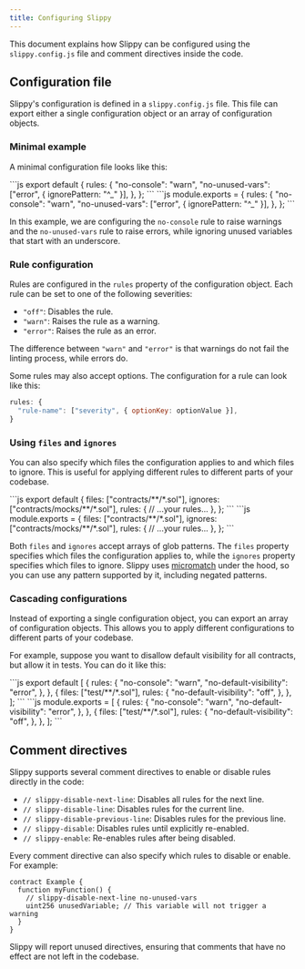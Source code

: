 ```yaml
---
title: Configuring Slippy
---
```



This document explains how Slippy can be configured using the `slippy.config.js` file and comment directives inside the code.

## Configuration file

Slippy's configuration is defined in a `slippy.config.js` file. This file can export either a single configuration object or an array of configuration objects.

### Minimal example

A minimal configuration file looks like this:

<Tabs syncKey="module-type">
  <TabItem label="ESM">
```js
export default {
  rules: {
    "no-console": "warn",
    "no-unused-vars": ["error", { ignorePattern: "^_" }],
  },
};
```
  </TabItem>
  <TabItem label="CommonJS">
```js
module.exports = {
  rules: {
    "no-console": "warn",
    "no-unused-vars": ["error", { ignorePattern: "^_" }],
  },
};
```
  </TabItem>
</Tabs>

In this example, we are configuring the `no-console` rule to raise warnings and the `no-unused-vars` rule to raise errors, while ignoring unused variables that start with an underscore.

### Rule configuration

Rules are configured in the `rules` property of the configuration object. Each rule can be set to one of the following severities:

- `"off"`: Disables the rule.
- `"warn"`: Raises the rule as a warning.
- `"error"`: Raises the rule as an error.

The difference between `"warn"` and `"error"` is that warnings do not fail the linting process, while errors do.

Some rules may also accept options. The configuration for a rule can look like this:

```js
rules: {
  "rule-name": ["severity", { optionKey: optionValue }],
}
```

### Using `files` and `ignores`

You can also specify which files the configuration applies to and which files to ignore. This is useful for applying different rules to different parts of your codebase.

<Tabs syncKey="module-type">
  <TabItem label="ESM">
```js
export default {
  files: ["contracts/**/*.sol"],
  ignores: ["contracts/mocks/**/*.sol"],
  rules: {
    // ...your rules...
  },
};
```
  </TabItem>
  <TabItem label="CommonJS">
```js
module.exports = {
  files: ["contracts/**/*.sol"],
  ignores: ["contracts/mocks/**/*.sol"],
  rules: {
    // ...your rules...
  },
};
```
  </TabItem>
</Tabs>

Both `files` and `ignores` accept arrays of glob patterns. The `files` property specifies which files the configuration applies to, while the `ignores` property specifies which files to ignore. Slippy uses [micromatch](https://github.com/micromatch/micromatch) under the hood, so you can use any pattern supported by it, including negated patterns.

### Cascading configurations

Instead of exporting a single configuration object, you can export an array of configuration objects. This allows you to apply different configurations to different parts of your codebase.

For example, suppose you want to disallow default visibility for all contracts, but allow it in tests. You can do it like this:

<Tabs syncKey="module-type">
  <TabItem label="ESM">
```js
export default [
  {
    rules: {
      "no-console": "warn",
      "no-default-visibility": "error",
    },
  },
  {
    files: ["test/**/*.sol"],
    rules: {
      "no-default-visibility": "off",
    },
  },
];
```
  </TabItem>
  <TabItem label="CommonJS">
```js
module.exports = [
  {
    rules: {
      "no-console": "warn",
      "no-default-visibility": "error",
    },
  },
  {
    files: ["test/**/*.sol"],
    rules: {
      "no-default-visibility": "off",
    },
  },
];
```
  </TabItem>
</Tabs>

## Comment directives

Slippy supports several comment directives to enable or disable rules directly in the code:

- `// slippy-disable-next-line`: Disables all rules for the next line.
- `// slippy-disable-line`: Disables rules for the current line.
- `// slippy-disable-previous-line`: Disables rules for the previous line.
- `// slippy-disable`: Disables rules until explicitly re-enabled.
- `// slippy-enable`: Re-enables rules after being disabled.

Every comment directive can also specify which rules to disable or enable. For example:

```solidity
contract Example {
  function myFunction() {
    // slippy-disable-next-line no-unused-vars
    uint256 unusedVariable; // This variable will not trigger a warning
  }
}
```

Slippy will report unused directives, ensuring that comments that have no effect are not left in the codebase.
